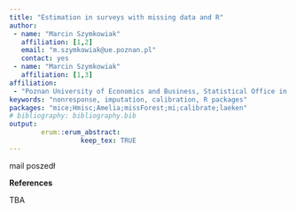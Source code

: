 ```yaml
---
title: "Estimation in surveys with missing data and R"
author:
 - name: "Marcin Szymkowiak"
   affiliation: [1,2]
   email: "m.szymkowiak@ue.poznan.pl"
   contact: yes
 - name: "Marcin Szymkowiak"
   affiliation: [1,3]
affiliation:
 - "Poznan University of Economics and Business, Statistical Office in Poznan"
keywords: "nonresponse, imputation, calibration, R packages"
packages: "mice;Hmisc;Amelia;missForest;mi;calibrate;laeken"
# bibliography: bibliography.bib
output:  
        erum::erum_abstract:
                  keep_tex: TRUE
---
```


mail poszedł

**References**

TBA

